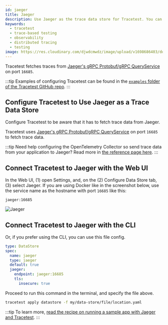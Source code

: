 ```yaml
---
id: jaeger
title: Jaeger
description: Use Jaeger as the trace data store for Tracetest. You can use the native connection from Tracetest to pull telemetry data directly from Jaeger.
keywords:
  - tracetest
  - trace-based testing
  - observability
  - distributed tracing
  - testing
image: https://res.cloudinary.com/djwdcmwdz/image/upload/v1698686403/docs/Blog_Thumbnail_14_rsvkmo.jpg
---
```


Tracetest fetches traces from [Jaeger's gRPC Protobuf/gRPC QueryService](https://www.jaegertracing.io/docs/1.42/deployment/#query-service--ui) on port `16685`.

:::tip
Examples of configuring Tracetest can be found in the [`examples` folder of the Tracetest GitHub repo](https://github.com/intelops/qualityTrace/tree/main/examples).
:::

## Configure Tracetest to Use Jaeger as a Trace Data Store

Configure Tracetest to be aware that it has to fetch trace data from Jaeger.

Tracetest uses [Jaeger's gRPC Protobuf/gRPC QueryService](https://www.jaegertracing.io/docs/1.42/deployment/#query-service--ui) on port `16685` to fetch trace data.

:::tip
Need help configuring the OpenTelemetry Collector so send trace data from your application to Jaeger? Read more in [the reference page here](/configuration/opentelemetry-collector-configuration-file-reference).
:::

## Connect Tracetest to Jaeger with the Web UI

In the Web UI, (1) open Settings, and, on the (2) Configure Data Store tab, (3) select Jaeger. If you are using Docker like in the screenshot below, use the service name as the hostname with port `16685` like this:

```
jaeger:16685
```

![Jaeger](../img/Jaeger-settings.png)

## Connect Tracetest to Jaeger with the CLI

Or, if you prefer using the CLI, you can use this file config.

```yaml
type: DataStore
spec:
  name: jaeger
  type: jaeger
  default: true
  jaeger:
    endpoint: jaeger:16685
    tls:
      insecure: true
```

Proceed to run this command in the terminal, and specify the file above.

```bash
tracetest apply datastore -f my/data-store/file/location.yaml
```

:::tip
To learn more, [read the recipe on running a sample app with Jaeger and Tracetest](/examples-tutorials/recipes/running-tracetest-with-jaeger).
:::
